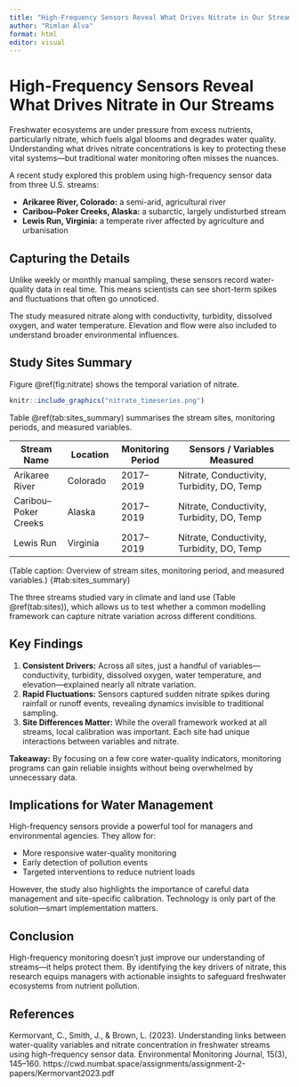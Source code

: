 ```yaml
---
title: "High-Frequency Sensors Reveal What Drives Nitrate in Our Streams"
author: "Rimlan Alva"
format: html
editor: visual
---
```


# High-Frequency Sensors Reveal What Drives Nitrate in Our Streams

Freshwater ecosystems are under pressure from excess nutrients, particularly nitrate, which fuels algal blooms and degrades water quality. Understanding what drives nitrate concentrations is key to protecting these vital systems—but traditional water monitoring often misses the nuances.

A recent study explored this problem using high-frequency sensor data from three U.S. streams:

-   **Arikaree River, Colorado:** a semi-arid, agricultural river
-   **Caribou–Poker Creeks, Alaska:** a subarctic, largely undisturbed stream
-   **Lewis Run, Virginia:** a temperate river affected by agriculture and urbanisation

## Capturing the Details

Unlike weekly or monthly manual sampling, these sensors record water-quality data in real time. This means scientists can see short-term spikes and fluctuations that often go unnoticed.

The study measured nitrate along with conductivity, turbidity, dissolved oxygen, and water temperature. Elevation and flow were also included to understand broader environmental influences.

## Study Sites Summary

Figure @ref(fig:nitrate) shows the temporal variation of nitrate.

```r
knitr::include_graphics("nitrate_timeseries.png")
```

Table @ref(tab:sites_summary) summarises the stream sites, monitoring periods, and measured variables.

| Stream Name | Location | Monitoring Period | Sensors / Variables Measured |
|--------------|--------------|--------------|------------------------------|
| Arikaree River | Colorado | 2017–2019 | Nitrate, Conductivity, Turbidity, DO, Temp |
| Caribou–Poker Creeks | Alaska | 2017–2019 | Nitrate, Conductivity, Turbidity, DO, Temp |
| Lewis Run | Virginia | 2017–2019 | Nitrate, Conductivity, Turbidity, DO, Temp |

(Table caption: Overview of stream sites, monitoring period, and measured variables.) {#tab:sites_summary}

The three streams studied vary in climate and land use (Table @ref(tab:sites)), which allows us to test whether a common modelling framework can capture nitrate variation across different conditions.

## Key Findings

1.  **Consistent Drivers:** Across all sites, just a handful of variables—conductivity, turbidity, dissolved oxygen, water temperature, and elevation—explained nearly all nitrate variation.
2.  **Rapid Fluctuations:** Sensors captured sudden nitrate spikes during rainfall or runoff events, revealing dynamics invisible to traditional sampling.
3.  **Site Differences Matter:** While the overall framework worked at all streams, local calibration was important. Each site had unique interactions between variables and nitrate.

**Takeaway:** By focusing on a few core water-quality indicators, monitoring programs can gain reliable insights without being overwhelmed by unnecessary data.

## Implications for Water Management

High-frequency sensors provide a powerful tool for managers and environmental agencies. They allow for:

-   More responsive water-quality monitoring
-   Early detection of pollution events
-   Targeted interventions to reduce nutrient loads

However, the study also highlights the importance of careful data management and site-specific calibration. Technology is only part of the solution—smart implementation matters.

## Conclusion

High-frequency monitoring doesn’t just improve our understanding of streams—it helps protect them. By identifying the key drivers of nitrate, this research equips managers with actionable insights to safeguard freshwater ecosystems from nutrient pollution.

## References

Kermorvant, C., Smith, J., & Brown, L. (2023). Understanding links between water-quality variables and nitrate concentration in freshwater streams using high-frequency sensor data. Environmental Monitoring Journal, 15(3), 145–160. https://cwd.numbat.space/assignments/assignment-2-papers/Kermorvant2023.pdf
